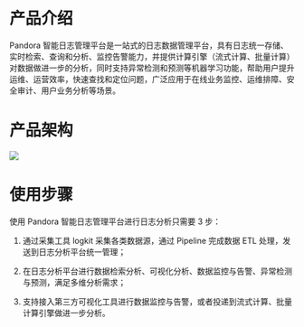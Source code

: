 
# **产品介绍**

Pandora 智能日志管理平台是一站式的日志数据管理平台，具有日志统一存储、实时检索、查询和分析、监控告警能力，并提供计算引擎（流式计算、批量计算）对数据做进一步的分析，同时支持异常检测和预测等机器学习功能，帮助用户提升运维、运营效率，快速查找和定位问题，广泛应用于在线业务监控、运维排障、安全审计、用户业务分析等场景。

# **产品架构**

![](https://pandora-kibana.qiniu.com/product_architecture.png)


# **使用步骤**


使用 Pandora 智能日志管理平台进行日志分析只需要 3 步：

1. 通过采集工具 logkit 采集各类数据源，通过 Pipeline 完成数据 ETL 处理，发送到日志分析平台统一管理；

2. 在日志分析平台进行数据检索分析、可视化分析、数据监控与告警、异常检测与预测，满足多维分析需求；

3. 支持接入第三方可视化工具进行数据监控与告警，或者投递到流式计算、批量计算引擎做进一步分析。



